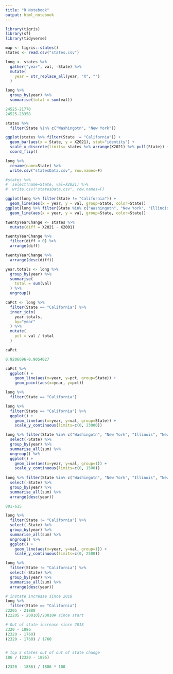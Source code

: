 ```yaml
---
title: "R Notebook"
output: html_notebook
---
```


```r
library(tigris)
library(sf)
library(tidyverse)
```

```r
map <- tigris::states()
states <- read.csv("states.csv")

long <- states %>%
  gather("year", val, -State) %>%
  mutate(
    year = str_replace_all(year, "X", "")
  )
```

```r
long %>%
  group_by(year) %>%
  summarise(total = sum(val))

24525-21770
24525-23358
```


```r
states %>%
  filter(State %in% c("Washingotn", "New York"))
```


```r
ggplot(states %>% filter(State != "California")) +
  geom_bar(aes(x = State, y = X2021), stat="identity") +
  scale_x_discrete(limits= states %>% arrange(X2021) %>% pull(State)) +
  coord_flip()
```

```r
long %>%
  rename(name=State) %>%
  write.csv("statesData.csv", row.names=F)

#states %>% 
#  select(name=State, val=X2021) %>%
#  write.csv("statesData.csv", row.names=F)
```


```r
ggplot(long %>% filter(State != "California")) +
  geom_line(aes(x = year, y = val, group=State, color=State))
ggplot(long %>% filter(State %in% c("Washingotn", "New York", "Illinois", "New Jersey", "Texas", "Massachusetts"))) +
  geom_line(aes(x = year, y = val, group=State, color=State))
```

```r
twentyYearChange <- states %>%
  mutate(diff = X2021 - X2001)

twentyYearChange %>%
  filter(diff < 0) %>%
  arrange(diff)
```

```r
twentyYearChange %>%
  arrange(desc(diff))
```


```r
year.totals <- long %>%
  group_by(year) %>%
  summarise(
    total = sum(val)
  ) %>% 
  ungroup()

caPct <- long %>%
  filter(State == "California") %>%
  inner_join(
    year.totals,
    by="year"
  ) %>%
  mutate(
    pct = val / total
  ) 

caPct

0.9206696-0.9054027

caPct %>%
  ggplot() +
    geom_line(aes(x=year, y=pct, group=State)) +
    geom_point(aes(x=year, y=pct))
```

```r
long %>%
  filter(State == "California")
```


```r
long %>%
  filter(State == "California") %>%
  ggplot() +
    geom_line(aes(x=year, y=val, group=State)) +
    scale_y_continuous(limits=c(0, 23000))
```

```r
long %>% filter(State %in% c("Washingotn", "New York", "Illinois", "New Jersey", "Texas")) %>%
  select(-State) %>%
  group_by(year) %>%
  summarise_all(sum) %>%
  ungroup() %>%
  ggplot() +
    geom_line(aes(x=year, y=val, group=1)) +
    scale_y_continuous(limits=c(0, 1500))
  
long %>% filter(State %in% c("Washingotn", "New York", "Illinois", "New Jersey", "Texas")) %>%
  select(-State) %>%
  group_by(year) %>%
  summarise_all(sum) %>%
  arrange(desc(year))

801-615
```


```r
long %>%
  filter(State != "California") %>%
  select(-State) %>%
  group_by(year) %>%
  summarise_all(sum) %>%
  ungroup() %>%
  ggplot() +
    geom_line(aes(x=year, y=val, group=1)) +
    scale_y_continuous(limits=c(0, 2500))
```

```r
long %>%
  filter(State != "California") %>%
  select(-State) %>%
  group_by(year) %>%
  summarise_all(sum) %>%
  arrange(desc(year))

# instate increase since 2018
long %>%
  filter(State == "California") 
22205 - 21888
(22205 - 20010)/20010# since start

# Out of state increase since 2018
2320 - 1886
(2320 - 1760)
(2320 - 1760) / 1760


# top 5 states out of out of state change
186 / (2320 - 1886)

(2320 - 1886) / 1886 * 100
```

